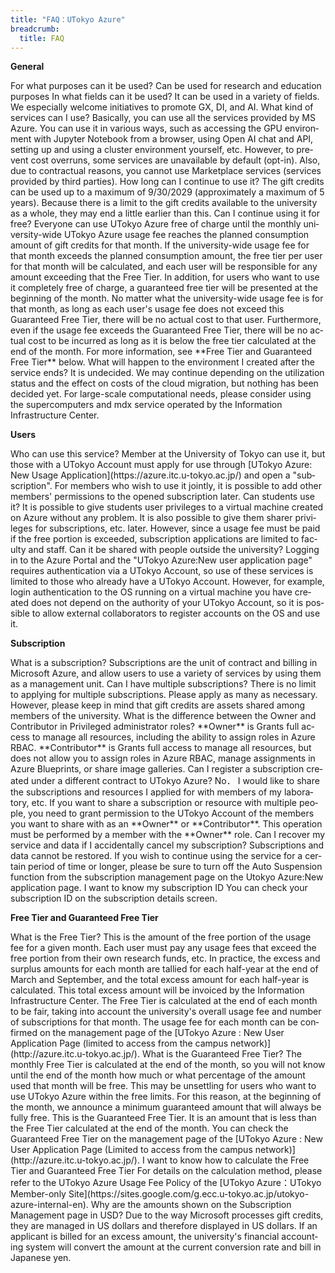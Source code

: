 ```yaml
---
title: "FAQ：UTokyo Azure"
breadcrumb:
  title: FAQ
---
```



**General**

<HelpItem lang="en" type="details">
  <Fragment slot="problem">For what purposes can it be used?</Fragment>
  <Fragment slot="solution">Can be used for research and education purposes</Fragment>
</HelpItem>

<HelpItem lang="en" type="details">
  <Fragment slot="problem">In what fields can it be used?</Fragment>
  <Fragment slot="solution">It can be used in a variety of fields. We especially welcome initiatives to promote GX, DI, and AI.</Fragment>
</HelpItem>

<HelpItem lang="en" type="details">
  <Fragment slot="problem">What kind of services can I use?</Fragment>
  <Fragment slot="solution">Basically, you can use all the services provided by MS Azure. You can use it in various ways, such as accessing the GPU environment with Jupyter Notebook from a browser, using Open AI chat and API, setting up and using a cluster environment yourself, etc. However, to prevent cost overruns, some services are unavailable by default (opt-in). Also, due to contractual reasons, you cannot use Marketplace services (services provided by third parties).</Fragment>
</HelpItem>

<HelpItem lang="en" type="details">
  <Fragment slot="problem">How long can I continue to use it?</Fragment>
  <Fragment slot="solution">The gift credits can be used up to a maximum of 9/30/2029 (approximately a maximum of 5 years). Because there is a limit to the gift credits available to the university as a whole, they may end a little earlier than this.</Fragment>
</HelpItem>

<HelpItem lang="en" type="details">
  <Fragment slot="problem">Can I continue using it for free?</Fragment>
  <Fragment slot="solution">Everyone can use UTokyo Azure free of charge until the monthly university-wide UTokyo Azure usage fee reaches the planned consumption amount of gift credits for that month.
If the university-wide usage fee for that month exceeds the planned consumption amount, the free tier per user for that month will be calculated, and each user will be responsible for any amount exceeding that the Free Tier.
In addition, for users who want to use it completely free of charge, a guaranteed free tier will be presented at the beginning of the month.
No matter what the university-wide usage fee is for that month, as long as each user's usage fee does not exceed this Guaranteed Free Tier, there will be no actual cost to that user.
Furthermore, even if the usage fee exceeds the Guaranteed Free Tier, there will be no actual cost to be incurred as long as it is below the free tier calculated at the end of the month.
For more information, see **Free Tier and Guaranteed Free Tier** below.</Fragment>
</HelpItem>

<HelpItem lang="en" type="details">
  <Fragment slot="problem">What will happen to the environment I created after the service ends?</Fragment>
  <Fragment slot="solution">It is undecided. We may continue depending on the utilization status and the effect on costs of the cloud migration, but nothing has been decided yet. For large-scale computational needs, please consider using the supercomputers and mdx service operated by the Information Infrastructure Center.</Fragment>
</HelpItem>

**Users**

<HelpItem lang="en" type="details">
  <Fragment slot="problem">Who can use this service?</Fragment>
  <Fragment slot="solution">Member at the University of Tokyo can use it, but those with a UTokyo Account must apply for use through [UTokyo Azure: New Usage Application](https://azure.itc.u-tokyo.ac.jp/) and open a "subscription". For members who wish to use it jointly, it is possible to add other members' permissions to the opened subscription later.</Fragment>
</HelpItem>

<HelpItem lang="en" type="details">
  <Fragment slot="problem">Can students use it?</Fragment>
  <Fragment slot="solution">It is possible to give students user privileges to a virtual machine created on Azure without any problem. It is also possible to give them sharer privileges for subscriptions, etc. later. However, since a usage fee must be paid if the free portion is exceeded, subscription applications are limited to faculty and staff.</Fragment>
</HelpItem>

<HelpItem lang="en" type="details">
  <Fragment slot="problem">Can it be shared with people outside the university?</Fragment>
  <Fragment slot="solution">Logging in to the Azure Portal and the "UTokyo Azure:New user application page" requires authentication via a UTokyo Account, so use of these services is limited to those who already have a UTokyo Account. 
However, for example, login authentication to the OS running on a virtual machine you have created does not depend on the authority of your UTokyo Account, so it is possible to allow external collaborators to register accounts on the OS and use it.</Fragment>
</HelpItem>

**Subscription**

<HelpItem lang="en" type="details">
  <Fragment slot="problem">What is a subscription?</Fragment>
  <Fragment slot="solution">Subscriptions are the unit of contract and billing in Microsoft Azure, and allow users to use a variety of services by using them as a management unit.</Fragment>
</HelpItem>

<HelpItem lang="en" type="details">
  <Fragment slot="problem">Can I have multiple subscriptions?</Fragment>
  <Fragment slot="solution">There is no limit to applying for multiple subscriptions. Please apply as many as necessary. However, please keep in mind that gift credits are assets shared among members of the university.</Fragment>
</HelpItem>

<HelpItem lang="en" type="details">
  <Fragment slot="problem">What is the difference between the Owner and Contributor in Privileged administrator roles?</Fragment>
  <Fragment slot="solution">**Owner** is Grants full access to manage all resources, including the ability to assign roles in Azure RBAC.
**Contributor** is Grants full access to manage all resources, but does not allow you to assign roles in Azure RBAC, manage assignments in Azure Blueprints, or share image galleries.</Fragment>
</HelpItem>

<HelpItem lang="en" type="details">
  <Fragment slot="problem">Can I register a subscription created under a different contract to UTokyo Azure?</Fragment>
  <Fragment slot="solution">No．</Fragment>
</HelpItem>

<HelpItem lang="en" type="details">
  <Fragment slot="problem">I would like to share the subscriptions and resources I applied for with members of my laboratory, etc.</Fragment>
  <Fragment slot="solution">If you want to share a subscription or resource with multiple people, you need to grant permission to the UTokyo Account of the members you want to share with as an **Owner** or **Contributor**. This operation must be performed by a member with the **Owner** role.</Fragment>
</HelpItem>

<HelpItem lang="en" type="details">
  <Fragment slot="problem">Can I recover my service and data if I accidentally cancel my subscription?</Fragment>
  <Fragment slot="solution">Subscriptions and data cannot be restored. If you wish to continue using the service for a certain period of time or longer, please be sure to turn off the Auto Suspension function from the subscription management page on the Utokyo Azure:New application page.</Fragment>
</HelpItem>

<HelpItem lang="en" type="details">
  <Fragment slot="problem">I want to know my subscription ID</Fragment>
  <Fragment slot="solution">You can check your subscription ID on the subscription details screen.</Fragment>
</HelpItem>

**Free Tier and Guaranteed Free Tier**

<HelpItem lang="en" type="details">
  <Fragment slot="problem">What is the Free Tier?</Fragment>
  <Fragment slot="solution">This is the amount of the free portion of the usage fee for a given month. Each user must pay any usage fees that exceed the free portion from their own research funds, etc. In practice, the excess and surplus amounts for each month are tallied for each half-year at the end of March and September, and the total excess amount for each half-year is calculated. This total excess amount will be invoiced by the Information Infrastructure Center. The Free Tier is calculated at the end of each month to be fair, taking into account the university's overall usage fee and number of subscriptions for that month. The usage fee for each month can be confirmed on the management page of the [UTokyo Azure : New User Application Page (limited to access from the campus network)](http://azure.itc.u-tokyo.ac.jp/).</Fragment>
</HelpItem>

<HelpItem lang="en" type="details">
  <Fragment slot="problem">What is the Guaranteed Free Tier?</Fragment>
  <Fragment slot="solution">The monthly Free Tier is calculated at the end of the month, so you will not know until the end of the month how much or what percentage of the amount used that month will be free. This may be unsettling for users who want to use UTokyo Azure within the free limits. For this reason, at the beginning of the month, we announce a minimum guaranteed amount that will always be fully free. This is the Guaranteed Free Tier. It is an amount that is less than the Free Tier calculated at the end of the month. You can check the Guaranteed Free Tier on the management page of the [UTokyo Azure : New User Application Page (Limited to access from the campus network)](http://azure.itc.u-tokyo.ac.jp/).</Fragment>
</HelpItem>

<HelpItem lang="en" type="details">
  <Fragment slot="problem">I want to know how to calculate the Free Tier and  Guaranteed Free Tier</Fragment>
  <Fragment slot="solution">For details on the calculation method, please refer to the UTokyo Azure Usage Fee Policy of the [UTokyo Azure：UTokyo Member-only Site](https://sites.google.com/g.ecc.u-tokyo.ac.jp/utokyo-azure-internal-en).</Fragment>
</HelpItem>

<HelpItem lang="en" type="details">
  <Fragment slot="problem">Why are the amounts shown on the Subscription Management page in USD?</Fragment>
  <Fragment slot="solution">Due to the way Microsoft processes gift credits, they are managed in US dollars and therefore displayed in US dollars. If an applicant is billed for an excess amount, the university's financial accounting system will convert the amount at the current conversion rate and bill in Japanese yen.</Fragment>
</HelpItem>
